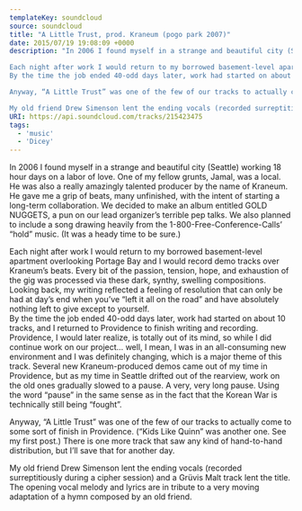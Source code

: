 ---
templateKey: soundcloud
source: soundcloud
title: "A Little Trust, prod. Kraneum (pogo park 2007)"
date: 2015/07/19 19:08:09 +0000
description: "In 2006 I found myself in a strange and beautiful city (Seattle) working 18 hour days on a labor of love. One of my fellow grunts, Jamal, was a local.  He was also a really amazingly talented producer by the name of Kraneum. He gave me a grip of beats, many unfinished, with the intent of starting a long-term collaboration. We decided to make an album entitled GOLD NUGGETS, a pun on our lead organizer’s terrible pep talks. We also planned to include a song drawing heavily from the 1-800-Free-Conference-Calls’ “hold” music.  (It was a heady time to be sure.)

Each night after work I would return to my borrowed basement-level apartment overlooking Portage Bay and I would record demo tracks over Kraneum’s beats. Every bit of the passion, tension, hope, and exhaustion of the gig was processed via these dark, synthy, swelling compositions. Looking back, my writing reflected a feeling of resolution that can only be had at day’s end when you’ve “left it all on the road” and have absolutely nothing left to give except to yourself.  
By the time the job ended 40-odd days later, work had started on about 10 tracks, and I returned to Providence to finish writing and recording.  Providence, I would later realize, is totally out of its mind, so while I did continue work on our project… well, I mean, I was in an all-consuming new environment and I was definitely changing, which is a major theme of this track. Several new Kraneum-produced demos came out of my time in Providence, but as my time in Seattle drifted out of the rearview, work on the old ones gradually slowed to a pause.  A very, very long pause.  Using the word “pause” in the same sense as in the fact that the Korean War is technically still being “fought”.

Anyway, “A Little Trust” was one of the few of our tracks to actually come to some sort of finish in Providence.  (“Kids Like Quinn” was another one.  See my first post.)  There is one more track that saw any kind of hand-to-hand distribution, but I’ll save that for another day.

My old friend Drew Simenson lent the ending vocals (recorded surreptitiously during a cipher session) and a Grüvis Malt track lent the title.  The opening vocal melody and lyrics are in tribute to a very moving adaptation of a hymn composed by an old friend."
URI: https://api.soundcloud.com/tracks/215423475
tags: 
  - 'music'
  - 'Dicey'
---

In 2006 I found myself in a strange and beautiful city (Seattle) working 18 hour days on a labor of love. One of my fellow grunts, Jamal, was a local.  He was also a really amazingly talented producer by the name of Kraneum. He gave me a grip of beats, many unfinished, with the intent of starting a long-term collaboration. We decided to make an album entitled GOLD NUGGETS, a pun on our lead organizer’s terrible pep talks. We also planned to include a song drawing heavily from the 1-800-Free-Conference-Calls’ “hold” music.  (It was a heady time to be sure.)

Each night after work I would return to my borrowed basement-level apartment overlooking Portage Bay and I would record demo tracks over Kraneum’s beats. Every bit of the passion, tension, hope, and exhaustion of the gig was processed via these dark, synthy, swelling compositions. Looking back, my writing reflected a feeling of resolution that can only be had at day’s end when you’ve “left it all on the road” and have absolutely nothing left to give except to yourself.  
By the time the job ended 40-odd days later, work had started on about 10 tracks, and I returned to Providence to finish writing and recording.  Providence, I would later realize, is totally out of its mind, so while I did continue work on our project… well, I mean, I was in an all-consuming new environment and I was definitely changing, which is a major theme of this track. Several new Kraneum-produced demos came out of my time in Providence, but as my time in Seattle drifted out of the rearview, work on the old ones gradually slowed to a pause.  A very, very long pause.  Using the word “pause” in the same sense as in the fact that the Korean War is technically still being “fought”.

Anyway, “A Little Trust” was one of the few of our tracks to actually come to some sort of finish in Providence.  (“Kids Like Quinn” was another one.  See my first post.)  There is one more track that saw any kind of hand-to-hand distribution, but I’ll save that for another day.

My old friend Drew Simenson lent the ending vocals (recorded surreptitiously during a cipher session) and a Grüvis Malt track lent the title.  The opening vocal melody and lyrics are in tribute to a very moving adaptation of a hymn composed by an old friend.
